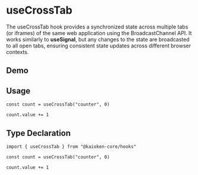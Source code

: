 
# useCrossTab

The useCrossTab hook provides a synchronized state across multiple tabs (or iframes) of the same web application using the BroadcastChannel API. It works similarly to **useSignal**, but any changes to the state are broadcasted to all open tabs, ensuring consistent state updates across different browser contexts.

## Demo

<UseCrossTabMainExample />

## Usage

```tsx
const count = useCrossTab("counter", 0)

count.value += 1
```

## Type Declaration

```tsx twoslash
import { useCrossTab } from "@kaioken-core/hooks"

const count = useCrossTab("counter", 0)

count.value += 1
```
